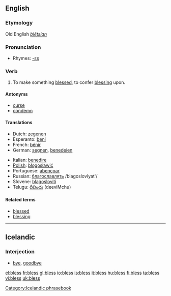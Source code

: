 ==English==
===Etymology===
Old English ''[[blētsian]]''

===Pronunciation===
*Rhymes: [[Rhymes:English:-ɛs|-ɛs]]

===Verb===
{{en-verb|bless|es}}

# To make something [[blessed]], to confer [[blessing]] upon.

====Antonyms====
*[[curse]]
*[[condemn]]

====Translations====

{{top}}
* Dutch: [[zegenen]]
* Esperanto: [[beni]]
* French: [[bénir]]
* German: [[segnen]], [[benedeien]] {{obsolete}}
{{mid}}
* Italian: [[benedire]]
* [[w:Polish language|Polish]]: [[błogosławić]]
*Portuguese: [[abençoar]]
* Russian: [[благославлять]] /blagoslovlyat'/
*Slovene: [[blagosloviti]]
*Telugu: [[దీవించు]] (deeviMchu)
{{bottom}}

====Related terms====
*[[blessed]]
*[[blessing]]

----

==Icelandic==

===Interjection===

* [[bye]], [[goodbye]]

[[Category:Icelandic phrasebook]]

[[el:bless]]
[[fr:bless]]
[[gl:bless]]
[[io:bless]]
[[is:bless]]
[[it:bless]]
[[hu:bless]]
[[fi:bless]]
[[ta:bless]]
[[vi:bless]]
[[uk:bless]]